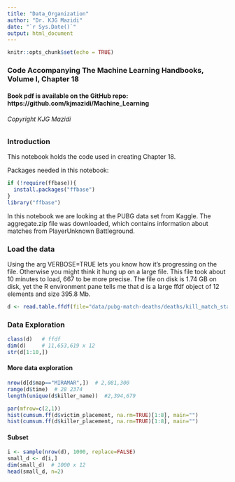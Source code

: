 ```yaml
---
title: "Data_Organization"
author: "Dr. KJG Mazidi"
date: "`r Sys.Date()`"
output: html_document
---
```



```r
knitr::opts_chunk$set(echo = TRUE)
```

### Code Accompanying **The Machine Learning Handbooks**, Volume I, Chapter 18
#### Book pdf is available on the GitHub repo: https://github.com/kjmazidi/Machine_Learning
###### Copyright KJG Mazidi
### Introduction

This notebook holds the code used in creating Chapter 18.

Packages needed in this notebook:

```r
if (!require(ffbase)){
  install.packages("ffbase")
}
library("ffbase")
```


In this notebook we are looking at the PUBG data set from Kaggle. The aggregate.zip file was downloaded, which contains information about matches from PlayerUnknown Battleground.



### Load the data

Using the arg VERBOSE=TRUE lets you know how it's progressing on the file. Otherwise you might think it hung up on a large file. This file took about 10 minutes to load, 667 to be more precise. The file on disk is 1.74 GB on disk, yet the R environment pane tells me that d is a large ffdf object of 12 elements and size 395.8 Mb. 

```r
d <- read.table.ffdf(file="data/pubg-match-deaths/deaths/kill_match_stats_final_0.csv", FUN="read.csv", header=TRUE, VERBOSE=TRUE, na.strings="")
```

### Data Exploration

```r
class(d)   # ffdf
dim(d)     # 11,653,619 x 12
str(d[1:10,])
```

#### More data exploration



```r
nrow(d[d$map=="MIRAMAR",])  # 2,081,300
range(d$time)  # 28 2374
length(unique(d$killer_name))  #2,394,679
```


```r
par(mfrow=c(2,1))
hist(cumsum.ff(d$victim_placement, na.rm=TRUE)[1:8], main="")    
hist(cumsum.ff(d$killer_placement, na.rm=TRUE)[1:8], main="")    

```
#### Subset

```r
i <- sample(nrow(d), 1000, replace=FALSE)
small_d <- d[i,]
dim(small_d)  # 1000 x 12
head(small_d, n=2)
```


